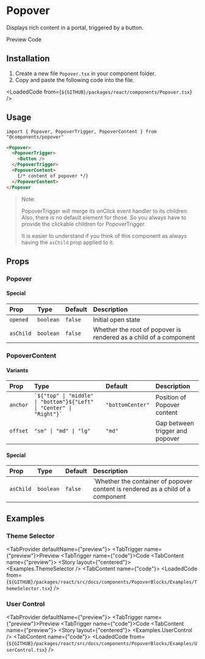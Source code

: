 
# Popover
Displays rich content in a portal, triggered by a button.

<TabProvider defaultName="preview">
    <TabList>
        <TabTrigger name="preview">Preview</TabTrigger>
        <TabTrigger name="code">Code</TabTrigger>
    </TabList>
    <TabContent name="preview">
        <Story layout="centered">
            <PopoverDemo />
        </Story>
    </TabContent>
    <TabContent name="code">
        <LoadedCode from={`${GITHUB}/packages/react/src/docs/components/PopoverBlocks/Preview.tsx`} />
    </TabContent>
</TabProvider>

## Installation

1. Create a new file `Popover.tsx` in your component folder.
2. Copy and paste the following code into the file.

<LoadedCode from={`${GITHUB}/packages/react/components/Popover.tsx`} />

## Usage

```tsx
import { Popover, PopoverTrigger, PopoverContent } from "@components/popover"
```

```html
<Popover>
  <PopoverTrigger>
    <Button />
  </PopoverTrigger>
  <PopoverContent>
    {/* content of popover */}
  </PopoverContent>
</Popover
```

> Note:
>
> PopoverTrigger will merge its onClick event handler to its children.
> Also, there is no default element for those.
> So you always have to provide the clickable children for PopoverTrigger.
>
> It is easier to understand if you think of this component as always having the `asChild` prop applied to it.

## Props

### Popover

#### Special

| Prop      | Type      | Default | Description                                                       |
|:----------|:----------|:--------|:------------------------------------------------------------------|
| `opened`  | `boolean` | `false` | Initial open state                                                |
| `asChild` | `boolean` | `false` | Whether the root of popover is rendered as a child of a component |

### PopoverContent

#### Variants

| Prop     | Type                                                                     | Default          | Description                     |
|:---------|:-------------------------------------------------------------------------|:-----------------|:--------------------------------|
| `anchor` | `` `${"top" \| "middle" \| "bottom"}${"Left" \| "Center" \| "Right"}` `` | `"bottomCenter"` | Position of Popover content     |
| `offset` | `"sm" \| "md" \| "lg"`                                                   | `"md"`           | Gap between trigger and popover |

#### Special

| Prop      | Type      | Default | Description                                                                     |
|:----------|:----------|:--------|:--------------------------------------------------------------------------------|
| `asChild` | `boolean` | `false` | `Whether the container of popover content is rendered as a child of a component |

## Examples

### Theme Selector

<TabProvider defaultName={"preview"}>
  <TabList>
    <TabTrigger name={"preview"}>Preview</TabTrigger>
    <TabTrigger name={"code"}>Code</TabTrigger>
  </TabList>
  <TabContent name={"preview"}>
    <Story layout={"centered"}>
      <Examples.ThemeSelector />
    </Story>
  </TabContent>
  <TabContent name={"code"}>
    <LoadedCode from={`${GITHUB}/packages/react/src/docs/components/PopoverBlocks/Examples/ThemeSelector.tsx`} />
  </TabContent>
</TabProvider>

### User Control

<TabProvider defaultName={"preview"}>
  <TabList>
    <TabTrigger name={"preview"}>Preview</TabTrigger>
    <TabTrigger name={"code"}>Code</TabTrigger>
  </TabList>
  <TabContent name={"preview"}>
    <Story layout={"centered"}>
      <Examples.UserControl />
    </Story>
  </TabContent>
  <TabContent name={"code"}>
    <LoadedCode from={`${GITHUB}/packages/react/src/docs/components/PopoverBlocks/Examples/UserControl.tsx`} />
  </TabContent>
</TabProvider>